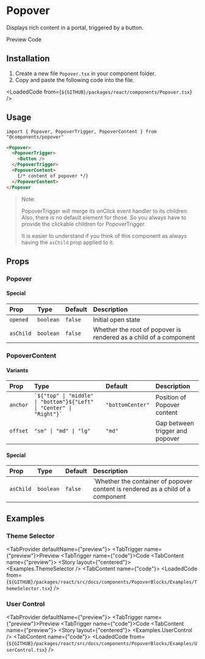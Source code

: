 
# Popover
Displays rich content in a portal, triggered by a button.

<TabProvider defaultName="preview">
    <TabList>
        <TabTrigger name="preview">Preview</TabTrigger>
        <TabTrigger name="code">Code</TabTrigger>
    </TabList>
    <TabContent name="preview">
        <Story layout="centered">
            <PopoverDemo />
        </Story>
    </TabContent>
    <TabContent name="code">
        <LoadedCode from={`${GITHUB}/packages/react/src/docs/components/PopoverBlocks/Preview.tsx`} />
    </TabContent>
</TabProvider>

## Installation

1. Create a new file `Popover.tsx` in your component folder.
2. Copy and paste the following code into the file.

<LoadedCode from={`${GITHUB}/packages/react/components/Popover.tsx`} />

## Usage

```tsx
import { Popover, PopoverTrigger, PopoverContent } from "@components/popover"
```

```html
<Popover>
  <PopoverTrigger>
    <Button />
  </PopoverTrigger>
  <PopoverContent>
    {/* content of popover */}
  </PopoverContent>
</Popover
```

> Note:
>
> PopoverTrigger will merge its onClick event handler to its children.
> Also, there is no default element for those.
> So you always have to provide the clickable children for PopoverTrigger.
>
> It is easier to understand if you think of this component as always having the `asChild` prop applied to it.

## Props

### Popover

#### Special

| Prop      | Type      | Default | Description                                                       |
|:----------|:----------|:--------|:------------------------------------------------------------------|
| `opened`  | `boolean` | `false` | Initial open state                                                |
| `asChild` | `boolean` | `false` | Whether the root of popover is rendered as a child of a component |

### PopoverContent

#### Variants

| Prop     | Type                                                                     | Default          | Description                     |
|:---------|:-------------------------------------------------------------------------|:-----------------|:--------------------------------|
| `anchor` | `` `${"top" \| "middle" \| "bottom"}${"Left" \| "Center" \| "Right"}` `` | `"bottomCenter"` | Position of Popover content     |
| `offset` | `"sm" \| "md" \| "lg"`                                                   | `"md"`           | Gap between trigger and popover |

#### Special

| Prop      | Type      | Default | Description                                                                     |
|:----------|:----------|:--------|:--------------------------------------------------------------------------------|
| `asChild` | `boolean` | `false` | `Whether the container of popover content is rendered as a child of a component |

## Examples

### Theme Selector

<TabProvider defaultName={"preview"}>
  <TabList>
    <TabTrigger name={"preview"}>Preview</TabTrigger>
    <TabTrigger name={"code"}>Code</TabTrigger>
  </TabList>
  <TabContent name={"preview"}>
    <Story layout={"centered"}>
      <Examples.ThemeSelector />
    </Story>
  </TabContent>
  <TabContent name={"code"}>
    <LoadedCode from={`${GITHUB}/packages/react/src/docs/components/PopoverBlocks/Examples/ThemeSelector.tsx`} />
  </TabContent>
</TabProvider>

### User Control

<TabProvider defaultName={"preview"}>
  <TabList>
    <TabTrigger name={"preview"}>Preview</TabTrigger>
    <TabTrigger name={"code"}>Code</TabTrigger>
  </TabList>
  <TabContent name={"preview"}>
    <Story layout={"centered"}>
      <Examples.UserControl />
    </Story>
  </TabContent>
  <TabContent name={"code"}>
    <LoadedCode from={`${GITHUB}/packages/react/src/docs/components/PopoverBlocks/Examples/UserControl.tsx`} />
  </TabContent>
</TabProvider>